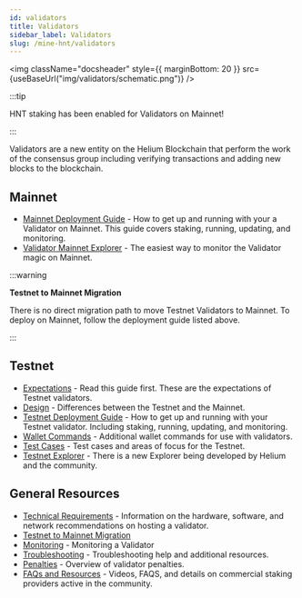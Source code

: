 ```yaml
---
id: validators
title: Validators
sidebar_label: Validators
slug: /mine-hnt/validators
---
```



<img
  className="docsheader"
  style={{ marginBottom: 20 }}
  src={useBaseUrl("img/validators/schematic.png")}
/>



:::tip

HNT staking has been enabled for Validators on Mainnet!

:::

Validators are a new entity on the Helium Blockchain that perform the work of the consensus group including verifying transactions and adding new blocks to the blockchain.

## Mainnet

* [Mainnet Deployment Guide](/mine-hnt/validators/mainnet/deployment-guide) - How to get up and running with your a Validator on Mainnet. This guide covers staking, running, updating, and monitoring.
* [Validator Mainnet Explorer](https://explorer-beta.helium.com/validators) - The easiest way to monitor the Validator magic on Mainnet. 

:::warning

**Testnet to Mainnet Migration**

There is no direct migration path to move Testnet Validators to Mainnet. To deploy on Mainnet, follow the deployment guide listed above. 

:::



## Testnet

* [Expectations](/mine-hnt/validators/testnet/expectations) - Read this guide first. These are the expectations of Testnet validators.
* [Design](/mine-hnt/validators/testnet/design) - Differences between the Testnet and the Mainnet.
* [Testnet Deployment Guide](/mine-hnt/validators/testnet/deployment-guide) - How to get up and running with your Testnet validator.  Including staking, running, updating, and monitoring.
* [Wallet Commands](/mine-hnt/validators/testnet/wallet) - Additional wallet commands for use with validators.
* [Test Cases](/mine-hnt/validators/testnet/test-cases) - Test cases and areas of focus for the Testnet.
* [Testnet Explorer](https://explorer.helium.wtf/validators) - There is a new Explorer being developed by Helium and the community.

## General Resources

* [Technical Requirements](/mine-hnt/validators/requirements) - Information on the hardware, software, and network recommendations on hosting a validator.
* [Testnet to Mainnet Migration](/mine-hnt/validators/testnet-to-mainnet-migration)
* [Monitoring](/mine-hnt/validators/monitoring) - Monitoring a Validator
* [Troubleshooting](/mine-hnt/validators/troubleshooting) - Troubleshooting help and additional resources.
* [Penalties](/mine-hnt/validators/penalties) - Overview of validator penalties.
* [FAQs and Resources](/mine-hnt/validators/faqs-resources-providers) - Videos, FAQS, and details on commercial staking providers active in the community.
